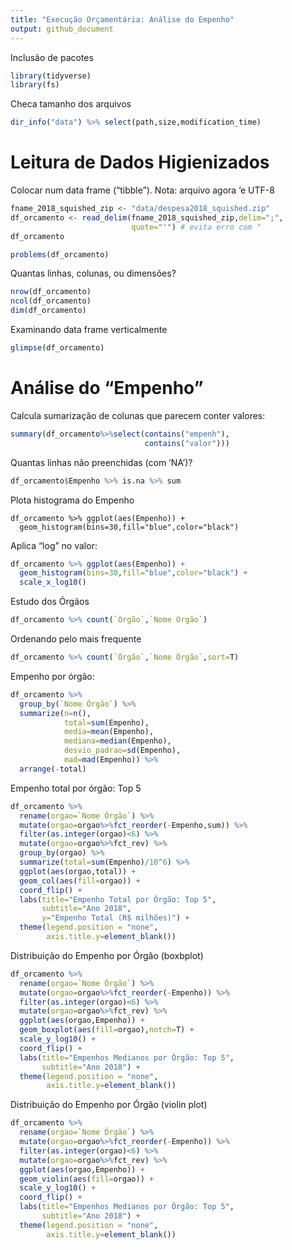 ```yaml
---
title: "Execução Orçamentária: Análise do Empenho"
output: github_document
---
```


Inclusão de pacotes

```r
library(tidyverse)
library(fs)
```

Checa tamanho dos arquivos

```r
dir_info("data") %>% select(path,size,modification_time)
```

# Leitura de Dados Higienizados

Colocar num data frame ("tibble"). Nota: arquivo agora 'e UTF-8

```r
fname_2018_squished_zip <- "data/despesa2018_squished.zip"
df_orcamento <- read_delim(fname_2018_squished_zip,delim=";",
                           quote="'") # evita erro com "
df_orcamento
```

```r
problems(df_orcamento)
```

Quantas linhas, colunas, ou dimensões?

```r
nrow(df_orcamento)
ncol(df_orcamento)
dim(df_orcamento)
```

Examinando data frame verticalmente
```r
glimpse(df_orcamento)
```

# Análise do "Empenho"

Calcula sumarização de colunas que parecem conter valores:

```r
summary(df_orcamento%>%select(contains("empenh"),
                              contains("valor")))
```

Quantas linhas não preenchidas (com 'NA')?

```r
df_orcamento$Empenho %>% is.na %>% sum
```

Plota histograma do Empenho

```{r.cache=T}
df_orcamento %>% ggplot(aes(Empenho)) +
  geom_histogram(bins=30,fill="blue",color="black")
```

Aplica "log" no valor:

```r
df_orcamento %>% ggplot(aes(Empenho)) +
  geom_histogram(bins=30,fill="blue",color="black") +
  scale_x_log10()
```

Estudo dos Órgãos

```r
df_orcamento %>% count(`Órgão`,`Nome Órgão`)
```

Ordenando pelo mais frequente

```r
df_orcamento %>% count(`Órgão`,`Nome Órgão`,sort=T)
```

Empenho por órgão:

```r
df_orcamento %>%
  group_by(`Nome Órgão`) %>%
  summarize(n=n(),
            total=sum(Empenho),
            media=mean(Empenho),
            mediana=median(Empenho),
            desvio_padrao=sd(Empenho),
            mad=mad(Empenho)) %>%
  arrange(-total)
```

Empenho total por órgão: Top 5

```r
df_orcamento %>%
  rename(orgao=`Nome Órgão`) %>%
  mutate(orgao=orgao%>%fct_reorder(-Empenho,sum)) %>%
  filter(as.integer(orgao)<6) %>%
  mutate(orgao=orgao%>%fct_rev) %>%
  group_by(orgao) %>%
  summarize(total=sum(Empenho)/10^6) %>%
  ggplot(aes(orgao,total)) +
  geom_col(aes(fill=orgao)) +
  coord_flip() +
  labs(title="Empenho Total por Órgão: Top 5",
       subtitle="Ano 2018",
       y="Empenho Total (R$ milhões)") +
  theme(legend.position = "none",
        axis.title.y=element_blank())
```


Distribuição do Empenho por Órgão (boxbplot)

```r
df_orcamento %>%
  rename(orgao=`Nome Órgão`) %>%
  mutate(orgao=orgao%>%fct_reorder(-Empenho)) %>%
  filter(as.integer(orgao)<6) %>%
  mutate(orgao=orgao%>%fct_rev) %>%
  ggplot(aes(orgao,Empenho)) +
  geom_boxplot(aes(fill=orgao),notch=T) +
  scale_y_log10() +
  coord_flip() +
  labs(title="Empenhos Medianos por Órgão: Top 5",
       subtitle="Ano 2018") +
  theme(legend.position = "none",
        axis.title.y=element_blank())
```

Distribuição do Empenho por Órgão (violin plot)

```r
df_orcamento %>%
  rename(orgao=`Nome Órgão`) %>%
  mutate(orgao=orgao%>%fct_reorder(-Empenho)) %>%
  filter(as.integer(orgao)<6) %>%
  mutate(orgao=orgao%>%fct_rev) %>%
  ggplot(aes(orgao,Empenho)) +
  geom_violin(aes(fill=orgao)) +
  scale_y_log10() +
  coord_flip() +
  labs(title="Empenhos Medianos por Órgão: Top 5",
       subtitle="Ano 2018") +
  theme(legend.position = "none",
        axis.title.y=element_blank())
```
